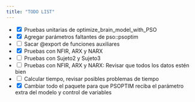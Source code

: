 ```yaml
---
title: "TODO LIST"
---
```

- <input type="checkbox" checked> Pruebas unitarias de optimize_brain_model_with_PSO</input>
- <input type="checkbox" checked> Agregar parámetros faltantes de pso::psoptim</input>
- <input type="checkbox" unchecked> Sacar @export de funciones auxiliares</input>
- <input type="checkbox" checked> Pruebas con NFIR, ARX y NARX</input>
- <input type="checkbox" unchecked> Pruebas con Sujeto2 y Sujeto3</input>
- <input type="checkbox" unchecked> Pruebas con NFIR, ARX y NARX: Revisar que todos los datos estén bien</input>
- <input type="checkbox" unchecked> Calcular tiempo, revisar posibles problemas de tiempo</input>
- <input type="checkbox" checked> Cambiar todo el paquete para que PSOPTIM reciba el parámetro extra del modelo y control de variables</input>